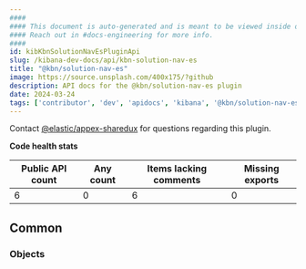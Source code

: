 ```yaml
---
####
#### This document is auto-generated and is meant to be viewed inside our experimental, new docs system.
#### Reach out in #docs-engineering for more info.
####
id: kibKbnSolutionNavEsPluginApi
slug: /kibana-dev-docs/api/kbn-solution-nav-es
title: "@kbn/solution-nav-es"
image: https://source.unsplash.com/400x175/?github
description: API docs for the @kbn/solution-nav-es plugin
date: 2024-03-24
tags: ['contributor', 'dev', 'apidocs', 'kibana', '@kbn/solution-nav-es']
---
```




Contact [@elastic/appex-sharedux](https://github.com/orgs/elastic/teams/appex-sharedux) for questions regarding this plugin.

**Code health stats**

| Public API count  | Any count | Items lacking comments | Missing exports |
|-------------------|-----------|------------------------|-----------------|
| 6 | 0 | 6 | 0 |

## Common

### Objects
<DocDefinitionList data={kbnSolutionNavEsObj.common.objects}/>

